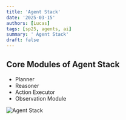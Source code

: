 ```yaml
---
title: 'Agent Stack'
date: '2025-03-15'
authors: [Lucas]
tags: [sp25, agents, ai]
summary: ' Agent Stack'
draft: false
---
```


## Core Modules of Agent Stack

- Planner
- Reasoner
- Action Executor
- Observation Module

![Agent Stack](/imgs/blog/2025/2025-03-15-agent-stack.png)
